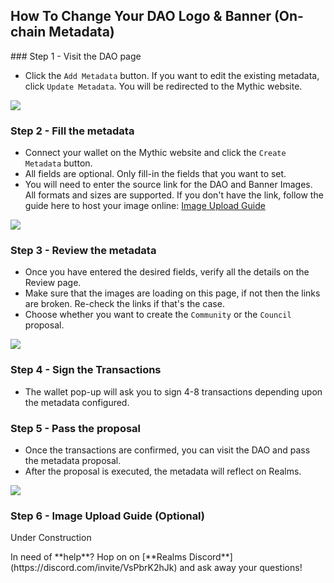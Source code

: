 
## How To Change Your DAO Logo & Banner (On-chain Metadata)

<Steps>
### Step 1 - Visit the DAO page

- Click the `Add Metadata` button. If you want to edit the existing metadata, click `Update Metadata`. 
You will be redirected to the Mythic website.

![](../source/logo-banner/logo1.png)

### Step 2 - Fill the metadata

- Connect your wallet on the Mythic website and click the `Create Metadata` button.
- All fields are optional. Only fill-in the fields that you want to set.
- You will need to enter the source link for the DAO and Banner Images. All formats and sizes are supported.
If you don't have the link, follow the guide here to host your image online: [Image Upload Guide](#step-6---upload-image-guide-optional)

![](../source/logo-banner/logo2.png) 

### Step 3 - Review the metadata

- Once you have entered the desired fields, verify all the details on the Review page.
- Make sure that the images are loading on this page, if not then the links are broken. Re-check the links 
if that's the case.
- Choose whether you want to create the `Community` or the `Council` proposal.

![](../source/logo-banner/logo3.png)

### Step 4 - Sign the Transactions

- The wallet pop-up will ask you to sign 4-8 transactions depending upon the metadata configured.

### Step 5 - Pass the proposal

- Once the transactions are confirmed, you can visit the DAO and pass the metadata proposal.
- After the proposal is executed, the metadata will reflect on Realms.

![](../source/logo-banner/logo4.png)

### Step 6 - Image Upload Guide (Optional)

Under Construction
</Steps>


<Callout type="default" emoji="👉">
In need of **help**? Hop on on [**Realms Discord**](https://discord.com/invite/VsPbrK2hJk) and ask away your questions!
</Callout>

